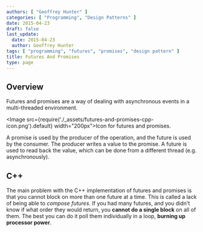 ```yaml
---
authors: [ "Geoffrey Hunter" ]
categories: [ "Programming", "Design Patterns" ]
date: 2015-04-23
draft: false
last_update:
  date: 2015-04-23
  author: Geoffrey Hunter
tags: [ "programming", "futures", "promises", "design pattern" ]
title: Futures And Promises
type: page
---
```


## Overview

Futures and promises are a way of dealing with asynchronous events in a multi-threaded environment.

<Image src={require('./_assets/futures-and-promises-cpp-icon.png').default} width="200px">Icon for futures and promises.</Image>

A promise is used by the producer of the operation, and the future is used by the consumer. The producer writes a value to the promise. A future is used to read back the value, which can be done from a different thread (e.g. asynchronously).

## C++

The main problem with the C++ implementation of futures and promises is that you cannot block on more than one future at a time. This is called a lack of being able to _compose futures_. If you had many futures, and you didn't know if what order they would return, you **cannot do a single block** on all of them. The best you can do it poll them individually in a loop, **burning up processor power**.
